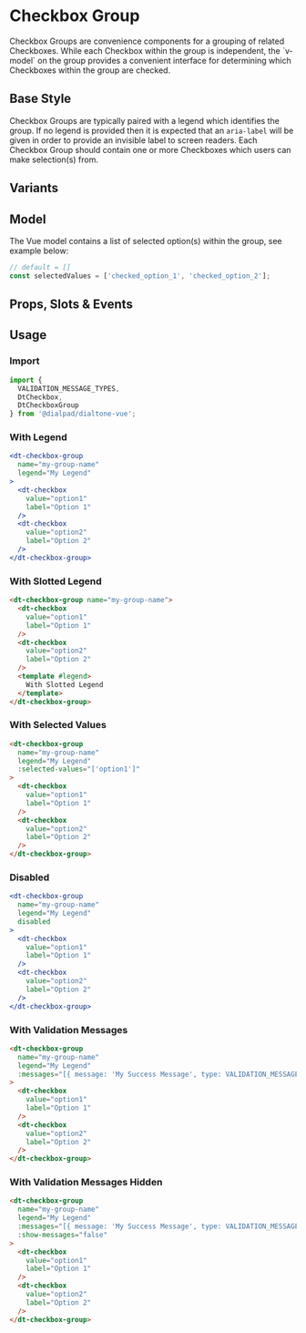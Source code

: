
# Checkbox Group

<Subtitle>
  Checkbox Groups are convenience components for a grouping of related Checkboxes. While each Checkbox within the group
  is independent, the `v-model` on the group provides a convenient interface for determining which Checkboxes within
  the group are checked.
</Subtitle>

## Base Style

Checkbox Groups are typically paired with a legend which identifies the group. If no legend is provided then it is
expected that an `aria-label` will be given in order to provide an invisible label to screen readers. Each Checkbox
Group should contain one or more Checkboxes which users can make selection(s) from.

<Canvas>
  <Story id="components-checkbox-group--default" />
</Canvas>

## Variants

<Canvas>
  <Story id="components-checkbox-group--variants" />
</Canvas>

## Model

The Vue model contains a list of selected option(s) within the group, see example below:

```js
// default = []
const selectedValues = ['checked_option_1', 'checked_option_2'];
```

## Props, Slots & Events

<ArgsTable of={DtCheckboxGroup} />

## Usage

### Import

```jsx
import {
  VALIDATION_MESSAGE_TYPES,
  DtCheckbox,
  DtCheckboxGroup
} from '@dialpad/dialtone-vue';
```

### With Legend

```jsx
<dt-checkbox-group
  name="my-group-name"
  legend="My Legend"
>
  <dt-checkbox
    value="option1"
    label="Option 1"
  />
  <dt-checkbox
    value="option2"
    label="Option 2"
  />
</dt-checkbox-group>
```

### With Slotted Legend

```html
<dt-checkbox-group name="my-group-name">
  <dt-checkbox
    value="option1"
    label="Option 1"
  />
  <dt-checkbox
    value="option2"
    label="Option 2"
  />
  <template #legend>
    With Slotted Legend
  </template>
</dt-checkbox-group>
```

### With Selected Values

```html
<dt-checkbox-group
  name="my-group-name"
  legend="My Legend"
  :selected-values="['option1']"
>
  <dt-checkbox
    value="option1"
    label="Option 1"
  />
  <dt-checkbox
    value="option2"
    label="Option 2"
  />
</dt-checkbox-group>
```

### Disabled

```jsx
<dt-checkbox-group
  name="my-group-name"
  legend="My Legend"
  disabled
>
  <dt-checkbox
    value="option1"
    label="Option 1"
  />
  <dt-checkbox
    value="option2"
    label="Option 2"
  />
</dt-checkbox-group>
```

### With Validation Messages

```html
<dt-checkbox-group
  name="my-group-name"
  legend="My Legend"
  :messages="[{ message: 'My Success Message', type: VALIDATION_MESSAGE_TYPES.SUCCESS }]"
>
  <dt-checkbox
    value="option1"
    label="Option 1"
  />
  <dt-checkbox
    value="option2"
    label="Option 2"
  />
</dt-checkbox-group>
```

### With Validation Messages Hidden

```html
<dt-checkbox-group
  name="my-group-name"
  legend="My Legend"
  :messages="[{ message: 'My Success Message', type: VALIDATION_MESSAGE_TYPES.SUCCESS }]"
  :show-messages="false"
>
  <dt-checkbox
    value="option1"
    label="Option 1"
  />
  <dt-checkbox
    value="option2"
    label="Option 2"
  />
</dt-checkbox-group>
```
